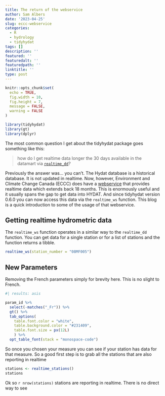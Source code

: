 ```yaml
---
title: The return of the webservice
author: Sam Albers
date: '2023-04-25'
slug: eccc-webservice
categories:
  - R
  - hydrology
  - tidyhydat
tags: []
description: ''
featured: ''
featuredalt: ''
featuredpath: ''
linktitle: ''
type: post
---
```



```r
knitr::opts_chunk$set(
  echo = TRUE,
  fig.width = 10,
  fig.height = 7,
  message = FALSE,
  warning = FALSE
)
```

```r
library(tidyhydat)
library(gt)
library(dplyr)
```

The most common question I get about the tidyhydat package goes something like this: 

> how do I get realtime data longer the 30 days available in the datamart via [`realtime_dd`](https://docs.ropensci.org/tidyhydat/reference/realtime_dd.html)?

Previously the answer was... you can't. The Hydat database is a historical database. It is not updated in realtime. Now, however, Environment and Climate Change Canada (ECCC) does have a [webservice](https://wateroffice.ec.gc.ca/services/links_e.html) that provides realtime data which extends back 18 months. This is enormously useful and it usually spans the gap to get data into HYDAT. And since tidyhydat version 0.6.0 you can now access this data via the `realtime_ws` function. This blog is a quick introduction to some of the usage of that webservice. 

## Getting realtime hydrometric data

The `realtime_ws` function operates in a similar way to the `realtime_dd` function. You can get data for a single station or for a list of stations and the function returns a tibble. 

```r
realtime_ws(station_number = "08MF005")
```


## New Parameters

Removing the French parameters simply for brevity here. This is no slight to French. 

```r
#| results: asis

param_id %>%
  select(-matches("_Fr")) %>% 
  gt() %>% 
  tab_options(
    table.font.color = "white",
    table.background.color = "#231409", 
    table.font.size = px(12L)
    ) %>% 
  opt_table_font(stack = "monospace-code") 
```

So once you chosen your measure you can see if your station has data for that measure. So a good first step is to grab all the stations that are also reporting in realtime

```r
stations <- realtime_stations()
stations
```

Ok so `r nrow(stations)` stations are reporting in realtime. There is no direct way to see 
```r

```